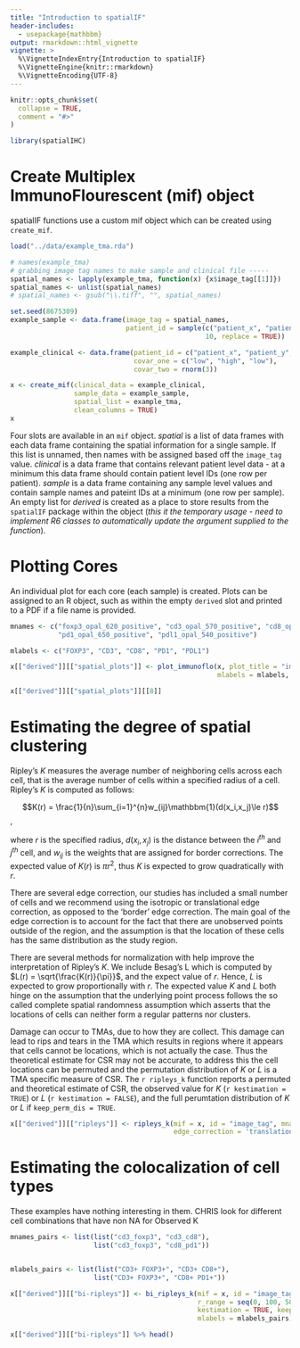 ```yaml
---
title: "Introduction to spatialIF"
header-includes:
  - usepackage{mathbbm}
output: rmarkdown::html_vignette
vignette: >
  %\VignetteIndexEntry{Introduction to spatialIF}
  %\VignetteEngine{knitr::rmarkdown}
  %\VignetteEncoding{UTF-8}
---
```


```r
knitr::opts_chunk$set(
  collapse = TRUE,
  comment = "#>"
)

library(spatialIHC)
```

# Create Multiplex ImmunoFlourescent (mif) object 

spatialIF functions use a custom mif object which can be created using `create_mif`. 

```r

load("../data/example_tma.rda")

# names(example_tma)
# grabbing image tag names to make sample and clinical file -----
spatial_names <- lapply(example_tma, function(x) {x$image_tag[[1]]})
spatial_names <- unlist(spatial_names)
# spatial_names <- gsub("\\.tiff", "", spatial_names)

set.seed(8675309)
example_sample <- data.frame(image_tag = spatial_names,
                             patient_id = sample(c("patient_x", "patient_y", "patient_z"),
                                                 10, replace = TRUE))

example_clinical <- data.frame(patient_id = c("patient_x", "patient_y", "patient_z"),
                               covar_one = c("low", "high", "low"),
                               covar_two = rnorm(3))

x <- create_mif(clinical_data = example_clinical,
                sample_data = example_sample,
                spatial_list = example_tma,
                clean_columns = TRUE)
x

```

Four slots are available in an `mif` object. 
*spatial* is a list of data frames with each data frame containing the spatial 
information for a single sample. 
If this list is unnamed, then names with be assigned based off the `image_tag` value.
*clinical* is a data frame that contains relevant patient level data - at a 
minimum this data frame should contain patient level IDs (one row per patient). 
*sample* is a data frame containing any sample level values and contain sample 
names and pateint IDs at a minimum (one row per sample). 
An empty list for *derived* is created as a place to store results from the 
`spatialIF` package within the object (*this it the temporary usage - need to implement R6 classes to automatically update the argument supplied to the function*).

# Plotting Cores

An individual plot for each core (each sample) is created. 
Plots can be assigned to an R object, such as within the empty `derived` slot and printed to a PDF if a file name is provided. 

```r
mnames <- c("foxp3_opal_620_positive", "cd3_opal_570_positive", "cd8_opal_520_positive",
            "pd1_opal_650_positive", "pdl1_opal_540_positive")

mlabels <- c("FOXP3", "CD3", "CD8", "PD1", "PDL1")

x[["derived"]][["spatial_plots"]] <- plot_immunoflo(x, plot_title = "image_tag", mnames = mnames,
                                                    mlabels = mlabels, cell_type = "classifier_label")

x[["derived"]][["spatial_plots"]][[8]]
```

# Estimating the degree of spatial clustering

Ripley's $K$ measures the average number of neighboring cells across each cell, that is the average number of cells within a specified radius of a cell. Ripley's $K$ is computed as follows:

$$K(r) = \frac{1}{n}\sum_{i=1}^{n}w_{ij}\mathbbm{1}(d(x_i,x_j)\le r)$$,

where $r$ is the specified radius, $d(x_i,x_j)$ is the distance between the $i^{th}$ and $j^{th}$ cell, and $w_{ij}$ is the weights that are assigned for border corrections. The expected value of $K(r)$ is $\pi r^2$, thus $K$ is expected to grow quadratically with $r$.

There are several edge correction, our studies has included a small number of cells and we recommend using the isotropic or translational edge correction, as opposed to the 'border' edge correction. The main goal of the edge correction is to account for the fact that there are unobserved points outside of the region, and the assumption is that the location of these cells has the same distribution as the study region.

There are several methods for normalization with help improve the interpretation of Ripley's $K$. We include Besag's L which is computed by $L(r) = \sqrt{\frac{K(r)}{\pi}}$, and the expect value of $r$. Hence, $L$ is expected to grow proportionally with $r$. The expected value $K$ and $L$ both hinge on the assumption that the underlying point process follows the so called complete spatial randomness assumption which asserts that the locations of cells can neither form a regular patterns nor clusters.

Damage can occur to TMAs, due to how they are collect. This damage can lead to rips and tears in the TMA which results in regions where it appears that cells cannot be locations, which is not actually the case. Thus the theoretical estimate for CSR may not be accurate, to address this the cell locations can be permuted and the permutation distribution of $K$ or $L$ is a TMA specific measure of CSR. The ```r ripleys_k``` function reports a permuted and theoretical estimate of CSR, the observed value for $K$ (```r kestimation = TRUE```) or $L$ (```r kestimation = FALSE```), and the full perumtation distribution of $K$ or $L$ if ```keep_perm_dis = TRUE```.

```r

x[["derived"]][["ripleys"]] <- ripleys_k(mif = x, id = "image_tag", mnames = mnames[1], num_permutations = 1,
                                         edge_correction = 'translation', kestimation = TRUE,keep_perm_dis = FALSE)
```

# Estimating the colocalization of cell types
These examples have nothing interesting in them. CHRIS look for different cell combinations that have non NA for Observed K

```r

mnames_pairs <- list(list("cd3_foxp3", "cd3_cd8"),
                     list("cd3_foxp3", "cd8_pd1"))


mlabels_pairs <- list(list("CD3+ FOXP3+", "CD3+ CD8+"),
                     list("CD3+ FOXP3+", "CD8+ PD1+"))

x[["derived"]][["bi-ripleys"]] <- bi_ripleys_k(mif = x, id = "image_tag", mnames = mnames_pairs, num_permutations = 1,
                                               r_range = seq(0, 100, 50), edge_correction = "translation", 
                                               kestimation = TRUE, keep_perm_dis = FALSE,
                                               mlabels = mlabels_pairs)

x[["derived"]][["bi-ripleys"]] %>% head()
```


